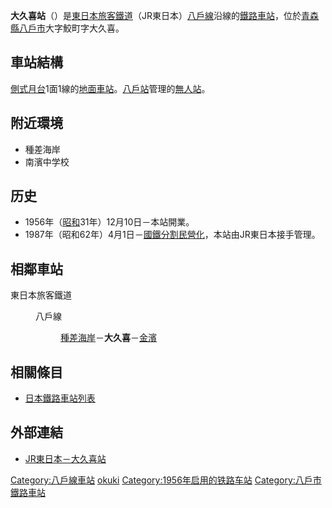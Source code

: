 {{Coord|40|29|42.576|N|141|37|23.052|E|display=title|type:landmark}} 
{{NoteTA
|T=zh-hans:大久喜站;zh-hk:大久喜站;zh-tw:大久喜車站;
|1=zh-hans:大久喜站;zh-hk:大久喜站;zh-tw:大久喜車站;}}
{{日本車站資訊
|公司色 = green
|站名 = 大久喜站
|圖片 = JRE OkukiStation.jpg
|圖片說明 = 車站入口（2008年6月）
|日文原名 = 大久喜
|平假名 = おおくき
|羅馬拼音 = Ōkuki
|前一站 = [[種差海岸站|種差海岸]]
|前一站距離 = 2.2
|後一站距離 = 3.0
|後一站 = [[金濱站|金濱]]
|電報略號 = オキ
|所屬公司 = [[東日本旅客鐵道|東日本旅客鐵道]]（JR東日本）
|所屬路線 = {{Color|red|■}}[[八戶線|八戶線]]
|距離 = 21.8
|起點站 = [[八戶站|八戶]]
|所在地 = [[青森縣|青森縣]][[八戶市|八戶市]]大字鮫町字大久喜
|車站構造 = [[地面車站|地面車站]]|
|月台配置 = 1面1線
|啟用年月日 = 1956年（[[昭和|昭和]]31年）12月10日
|乘客人數 =
|統計年度 =
|轉車 =
|備註 = [[無人站|無人站]]
}}
'''大久喜站'''（{{jpn|j=大久喜駅|hg=おおくきえき|rm=Ōkuki eki|f=y}}）是[[東日本旅客鐵道|東日本旅客鐵道]]（JR東日本）[[八戶線|八戶線]]沿線的[[鐵路車站|鐵路車站]]，位於[[青森縣|青森縣]][[八戶市|八戶市]]大字鮫町字大久喜。

== 車站結構 ==
[[側式月台|側式月台]]1面1線的[[地面車站|地面車站]]。[[八戶站|八戶站]]管理的[[無人站|無人站]]。

== 附近環境 ==
* 種差海岸
* 南濱中学校

== 历史 ==
* 1956年（[[昭和|昭和]]31年）12月10日－本站開業。
* 1987年（昭和62年）4月1日－[[國鐵分割民營化|國鐵分割民營化]]，本站由JR東日本接手管理。

== 相鄰車站 ==
; 東日本旅客鐵道
: {{Color|red|■}}八戶線
:: [[種差海岸站|種差海岸]]－'''大久喜'''－[[金濱站|金濱]]

== 相關條目 ==
* [[日本鐵路車站列表|日本鐵路車站列表]]

== 外部連結 ==
* [http://www.jreast.co.jp/estation/station/info.aspx?StationCd=314 JR東日本－大久喜站] {{Wayback|url=http://www.jreast.co.jp/estation/station/info.aspx?StationCd=314 |date=20201120154605 }}{{ja}}

{{八戶線}}

{{DEFAULTSORT:Okuki}}
[[Category:八戶線車站|Category:八戶線車站]]
[[Category:日本鐵路車站_O|okuki]]
[[Category:1956年启用的铁路车站|Category:1956年启用的铁路车站]]
[[Category:八戶市鐵路車站|Category:八戶市鐵路車站]]